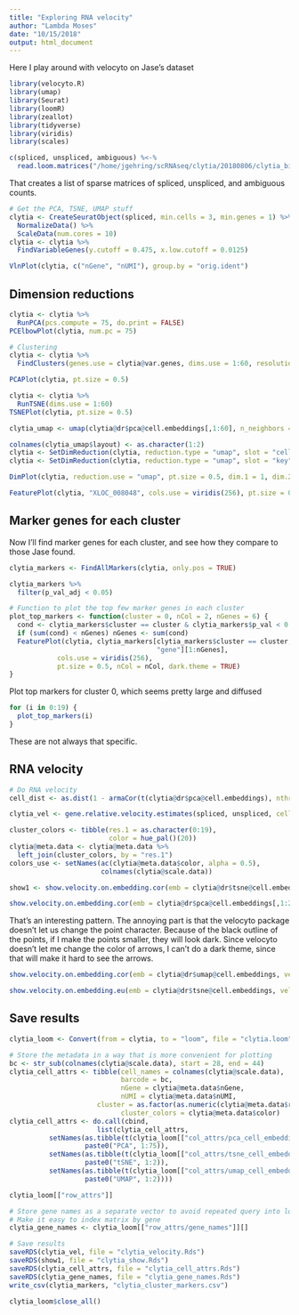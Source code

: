 ```yaml
---
title: "Exploring RNA velocity"
author: "Lambda Moses"
date: "10/15/2018"
output: html_document
---
```


Here I play around with velocyto on Jase's dataset
```r
library(velocyto.R)
library(umap)
library(Seurat)
library(loomR)
library(zeallot)
library(tidyverse)
library(viridis)
library(scales)
```

```r
c(spliced, unspliced, ambiguous) %<-%
  read.loom.matrices("/home/jgehring/scRNAseq/clytia/20180806/clytia_big_cDNAs_all_transcripts_forced/possorted_genome_bam_PP9W0.loom")
```
That creates a list of sparse matrices of spliced, unspliced, and ambiguous counts.

```r
# Get the PCA, TSNE, UMAP stuff
clytia <- CreateSeuratObject(spliced, min.cells = 3, min.genes = 1) %>% 
  NormalizeData() %>% 
  ScaleData(num.cores = 10)
clytia <- clytia %>% 
  FindVariableGenes(y.cutoff = 0.475, x.low.cutoff = 0.0125)
```

```r
VlnPlot(clytia, c("nGene", "nUMI"), group.by = "orig.ident")
```

## Dimension reductions
```r
clytia <- clytia %>% 
  RunPCA(pcs.compute = 75, do.print = FALSE)
PCElbowPlot(clytia, num.pc = 75)
```
```r
# Clustering
clytia <- clytia %>% 
  FindClusters(genes.use = clytia@var.genes, dims.use = 1:60, resolution = 1)
```

```r
PCAPlot(clytia, pt.size = 0.5)
```

```r
clytia <- clytia %>% 
  RunTSNE(dims.use = 1:60)
TSNEPlot(clytia, pt.size = 0.5)
```

```r
clytia_umap <- umap(clytia@dr$pca@cell.embeddings[,1:60], n_neighbors = 35, n_components = 2)
```

```r
colnames(clytia_umap$layout) <- as.character(1:2)
clytia <- SetDimReduction(clytia, reduction.type = "umap", slot = "cell.embeddings", new.data = clytia_umap$layout)
clytia <- SetDimReduction(clytia, reduction.type = "umap", slot = "key", new.data = "umap")
```

```r
DimPlot(clytia, reduction.use = "umap", pt.size = 0.5, dim.1 = 1, dim.2 = 2)
```

```r
FeaturePlot(clytia, "XLOC_008048", cols.use = viridis(256), pt.size = 0.5, reduction.use = "tsne")
```

## Marker genes for each cluster
Now I'll find marker genes for each cluster, and see how they compare to those Jase found.
```r
clytia_markers <- FindAllMarkers(clytia, only.pos = TRUE)
```

```r
clytia_markers %>% 
  filter(p_val_adj < 0.05)
```
```r
# Function to plot the top few marker genes in each cluster
plot_top_markers <- function(cluster = 0, nCol = 2, nGenes = 6) {
  cond <- clytia_markers$cluster == cluster & clytia_markers$p_val < 0.05
  if (sum(cond) < nGenes) nGenes <- sum(cond)
  FeaturePlot(clytia, clytia_markers[clytia_markers$cluster == cluster,
                                     "gene"][1:nGenes],
            cols.use = viridis(256), 
            pt.size = 0.5, nCol = nCol, dark.theme = TRUE)
}
```

Plot top markers for cluster 0, which seems pretty large and diffused
```r
for (i in 0:19) {
  plot_top_markers(i)
}
```

These are not always that specific.

## RNA velocity
```r
# Do RNA velocity
cell_dist <- as.dist(1 - armaCor(t(clytia@dr$pca@cell.embeddings), nthreads = 20))
```

```r
clytia_vel <- gene.relative.velocity.estimates(spliced, unspliced, cell.dist = cell_dist)
```

```r
cluster_colors <- tibble(res.1 = as.character(0:19),
                         color = hue_pal()(20))
clytia@meta.data <- clytia@meta.data %>% 
  left_join(cluster_colors, by = "res.1")
colors_use <- setNames(ac(clytia@meta.data$color, alpha = 0.5),
                       colnames(clytia@scale.data))
```

```r
show1 <- show.velocity.on.embedding.cor(emb = clytia@dr$tsne@cell.embeddings, vel = clytia_vel, show.grid.flow = TRUE, arrow.scale = 3, grid.n = 40, cell.colors = colors_use)
```

```r
show.velocity.on.embedding.cor(emb = clytia@dr$pca@cell.embeddings[,1:2], vel = clytia_vel, cell.colors = colors_use, show.grid.flow = TRUE, arrow.scale = 3, grid.n = 40, cc = show1$cc)
```

That's an interesting pattern. The annoying part is that the velocyto package doesn't let us change the point character. Because of the black outline of the points, if I make the points smaller, they will look dark. Since velocyto doesn't let me change the color of arrows, I can't do a dark theme, since that will make it hard to see the arrows.
```r
show.velocity.on.embedding.cor(emb = clytia@dr$umap@cell.embeddings, vel = clytia_vel, show.grid.flow = TRUE, arrow.scale = 3, grid.n = 40, cc = show1$cc)
```

```r
show.velocity.on.embedding.eu(emb = clytia@dr$tsne@cell.embeddings, vel = clytia_vel, arrow.scale = 3, show.cell.trajectories = TRUE, nPcs = 50)
```

## Save results
```r
clytia_loom <- Convert(from = clytia, to = "loom", file = "clytia.loom")
```

```r
# Store the metadata in a way that is more convenient for plotting
bc <- str_sub(colnames(clytia@scale.data), start = 28, end = 44)
clytia_cell_attrs <- tibble(cell_names = colnames(clytia@scale.data),
                            barcode = bc,
                            nGene = clytia@meta.data$nGene,
                            nUMI = clytia@meta.data$nUMI,
                      cluster = as.factor(as.numeric(clytia@meta.data$res.1)),
                            cluster_colors = clytia@meta.data$color)
clytia_cell_attrs <- do.call(cbind, 
                      list(clytia_cell_attrs,
          setNames(as.tibble(t(clytia_loom[["col_attrs/pca_cell_embeddings"]][,])), 
                   paste0("PCA", 1:75)),
          setNames(as.tibble(t(clytia_loom[["col_attrs/tsne_cell_embeddings"]][,])),
                   paste0("tSNE", 1:2)),
          setNames(as.tibble(t(clytia_loom[["col_attrs/umap_cell_embeddings"]][,])),
                   paste0("UMAP", 1:2))))
```
```r
clytia_loom[["row_attrs"]]
```

```r
# Store gene names as a separate vector to avoid repeated query into loom
# Make it easy to index matrix by gene
clytia_gene_names <- clytia_loom[["row_attrs/gene_names"]][]
```

```r
# Save results
saveRDS(clytia_vel, file = "clytia_velocity.Rds")
saveRDS(show1, file = "clytia_show.Rds")
saveRDS(clytia_cell_attrs, file = "clytia_cell_attrs.Rds")
saveRDS(clytia_gene_names, file = "clytia_gene_names.Rds")
write_csv(clytia_markers, "clytia_cluster_markers.csv")
```

```r
clytia_loom$close_all()
```
